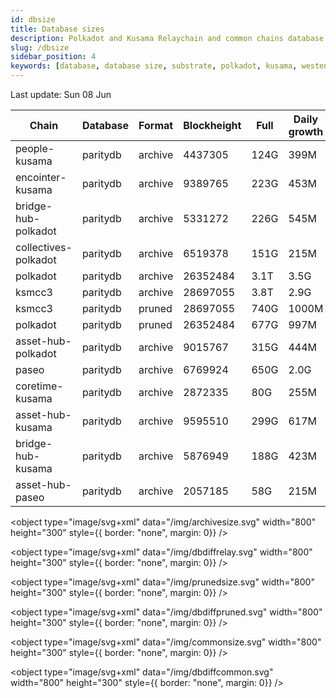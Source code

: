 ```yaml
---
id: dbsize
title: Database sizes
description: Polkadot and Kusama Relaychain and common chains database sizes
slug: /dbsize
sidebar_position: 4
keywords: [database, database size, substrate, polkadot, kusama, westend]
---
```



Last update: Sun 08 Jun

| Chain    | Database   | Format | Blockheight | Full         | Daily growth |
| ------------------------| ----------- | -------- | ------- | ---------- | ----- | 
| people-kusama | paritydb | archive | 4437305 | 124G | 399M |
| encointer-kusama | paritydb | archive | 9389765 | 223G | 453M |
| bridge-hub-polkadot | paritydb | archive | 5331272 | 226G | 545M |
| collectives-polkadot | paritydb | archive | 6519378 | 151G | 215M |
| polkadot | paritydb | archive | 26352484 | 3.1T | 3.5G |
| ksmcc3 | paritydb | archive | 28697055 | 3.8T | 2.9G |
| ksmcc3 | paritydb | pruned | 28697055 | 740G | 1000M |
| polkadot | paritydb | pruned | 26352484 | 677G | 997M |
| asset-hub-polkadot | paritydb | archive | 9015767 | 315G | 444M |
| paseo | paritydb | archive | 6769924 | 650G | 2.0G |
| coretime-kusama | paritydb | archive | 2872335 | 80G | 255M |
| asset-hub-kusama | paritydb | archive | 9595510 | 299G | 617M |
| bridge-hub-kusama | paritydb | archive | 5876949 | 188G | 423M |
| asset-hub-paseo | paritydb | archive | 2057185 | 58G | 215M |
<object type="image/svg+xml" data="/img/archivesize.svg" width="800" height="300" style={{ border: "none", margin: 0}} />

<object type="image/svg+xml" data="/img/dbdiffrelay.svg" width="800" height="300" style={{ border: "none", margin: 0}} />

<object type="image/svg+xml" data="/img/prunedsize.svg" width="800" height="300" style={{ border: "none", margin: 0}} />

<object type="image/svg+xml" data="/img/dbdiffpruned.svg" width="800" height="300" style={{ border: "none", margin: 0}} />

<object type="image/svg+xml" data="/img/commonsize.svg" width="800" height="300" style={{ border: "none", margin: 0}} />

<object type="image/svg+xml" data="/img/dbdiffcommon.svg" width="800" height="300" style={{ border: "none", margin: 0}} />
